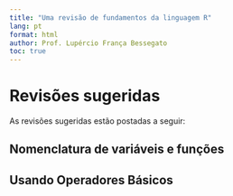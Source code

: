 ```yaml
---
title: "Uma revisão de fundamentos da linguagem R"
lang: pt
format: html
author: Prof. Lupércio França Bessegato
toc: true
---
```


# Revisões sugeridas

As revisões sugeridas estão postadas a seguir:

## Nomenclatura de variáveis e funções

## Usando Operadores Básicos

